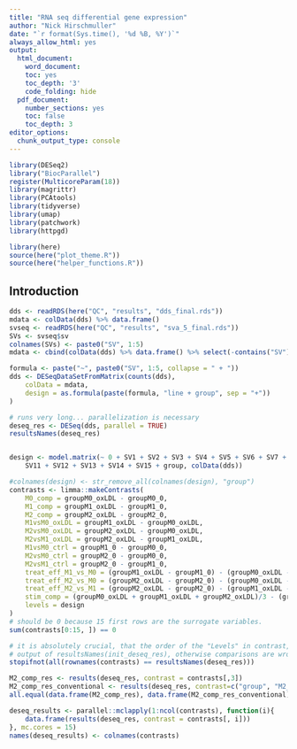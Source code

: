 ```yaml
---
title: "RNA seq differential gene expression"
author: "Nick Hirschmuller"
date: "`r format(Sys.time(), '%d %B, %Y')`"
always_allow_html: yes
output:
  html_document:
    word_document:
    toc: yes
    toc_depth: '3'
    code_folding: hide
  pdf_document:
    number_sections: yes
    toc: false
    toc_depth: 3
editor_options: 
  chunk_output_type: console
---
```



```r
library(DESeq2)
library("BiocParallel")
register(MulticoreParam(18))
library(magrittr)
library(PCAtools)
library(tidyverse)
library(umap)
library(patchwork)
library(httpgd)

library(here)
source(here("plot_theme.R"))
source(here("helper_functions.R"))
```


## Introduction

```r
dds <- readRDS(here("QC", "results", "dds_final.rds"))
mdata <- colData(dds) %>% data.frame()
svseq <- readRDS(here("QC", "results", "sva_5_final.rds"))
SVs <- svseq$sv
colnames(SVs) <- paste0("SV", 1:5)
mdata <- cbind(colData(dds) %>% data.frame() %>% select(-contains("SV")), SVs)

formula <- paste("~", paste0("SV", 1:5, collapse = " + "))
dds <- DESeqDataSetFromMatrix(counts(dds),
    colData = mdata,
    design = as.formula(paste(formula, "line + group", sep = "+"))
)

# runs very long... parallelization is necessary 
deseq_res <- DESeq(dds, parallel = TRUE)
resultsNames(deseq_res)


design <- model.matrix(~ 0 + SV1 + SV2 + SV3 + SV4 + SV5 + SV6 + SV7 + SV8 + SV9 + SV10 +
    SV11 + SV12 + SV13 + SV14 + SV15 + group, colData(dds))

#colnames(design) <- str_remove_all(colnames(design), "group")
contrasts <- limma::makeContrasts(
    M0_comp = groupM0_oxLDL - groupM0_0,
    M1_comp = groupM1_oxLDL - groupM1_0,
    M2_comp = groupM2_oxLDL - groupM2_0,
    M1vsM0_oxLDL = groupM1_oxLDL - groupM0_oxLDL, 
    M2vsM0_oxLDL = groupM2_oxLDL - groupM0_oxLDL, 
    M2vsM1_oxLDL = groupM2_oxLDL - groupM1_oxLDL, 
    M1vsM0_ctrl = groupM1_0 - groupM0_0, 
    M2vsM0_ctrl = groupM2_0 - groupM0_0, 
    M2vsM1_ctrl = groupM2_0 - groupM1_0, 
    treat_eff_M1_vs_M0 = (groupM1_oxLDL - groupM1_0) - (groupM0_oxLDL - groupM0_0),
    treat_eff_M2_vs_M0 = (groupM2_oxLDL - groupM2_0) - (groupM0_oxLDL - groupM0_0),
    treat_eff_M2_vs_M1 = (groupM2_oxLDL - groupM2_0) - (groupM1_oxLDL - groupM1_0),
    stim_comp = (groupM0_oxLDL + groupM1_oxLDL + groupM2_oxLDL)/3 - (groupM0_0 + groupM1_0 + groupM2_0)/3,
    levels = design
)
# should be 0 because 15 first rows are the surrogate variables.
sum(contrasts[0:15, ]) == 0

# it is absolutely crucial, that the order of the "Levels" in contrast, is exactly the same as the
# output of resultsNames(init_deseq_res), otherwise comparisons are wrong.
stopifnot(all(rownames(contrasts) == resultsNames(deseq_res)))

M2_comp_res <- results(deseq_res, contrast = contrasts[,3])
M2_comp_res_conventional <- results(deseq_res, contrast=c("group", "M2_oxLDL", "M2_0"))
all.equal(data.frame(M2_comp_res), data.frame(M2_comp_res_conventional))

deseq_results <- parallel::mclapply(1:ncol(contrasts), function(i){
    data.frame(results(deseq_res, contrast = contrasts[, i]))
}, mc.cores = 15)
names(deseq_results) <- colnames(contrasts)


```